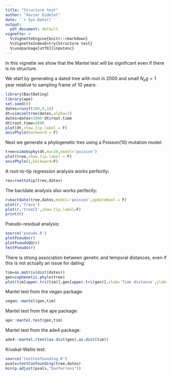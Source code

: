 ```yaml
---
title: "Structure test"
author: "Xavier Didelot"
date: '`r Sys.Date()`'
output:
  pdf_document: default
vignette: >
  %\VignetteEngine{knitr::rmarkdown}
  %\VignetteIndexEntry{Structure test}
  %\usepackage[utf8]{inputenc}
---
```


In this vignette we show that the Mantel test will be significant even if there is no structure.

We start by generating a dated tree with root in 2000 and small $N_e g=1$ year relative to sampling frame of 10 years:

```r
library(BactDating)
library(ape)
set.seed(0)
dates=runif(100,0,10)
dt=simcoaltree(dates,alpha=1)
dates=dates+2000-dt$root.time
dt$root.time=2000
plot(dt,show.tip.label = F)
axisPhylo(backward = F)
```

Next we generate a phylogenetic tree using a Poisson(10) mutation model:
```r
tree=simobsphy(dt,mu=10,model='poisson')
plot(tree,show.tip.label = F)
axisPhylo(1,backward=F)
```

A root-to-tip regression analysis works perfectly:

```r
res=roottotip(tree,dates)
```

The bactdate analysis also works perfectly:

```r
r=bactdate(tree,dates,model='poisson',updateRoot = F)
plot(r,'trace')
plot(r,'treeCI',show.tip.label=F)
print(r)
```

Pseudo-residual analysis:
```r
source('pseudo.R')
plotPseudo(r)
plotPseudoQQ(r)
testPseudo(r)
```

There is strong association between genetic and temporal distances, even if this is not actually an issue for dating:

```r
tim=as.matrix(dist(dates))
gen=cophenetic.phylo(tree)
plot(tim[upper.tri(tim)],gen[upper.tri(gen)],xlab='Time distance',ylab='Genetic distance')
```

Mantel test from the vegan package:
```r
vegan::mantel(gen,tim)
```

Mantel test from the ape package:
```r
ape::mantel.test(gen,tim)
```

Mantel test from the ade4 package:
```r
ade4::mantel.rtest(as.dist(gen),as.dist(tim))
```

Kruskal-Wallis test:
```r
source('testConfounding.R')
pvals=testConfounding(tree,dates)
min(p.adjust(pvals,"bonferroni"))
```